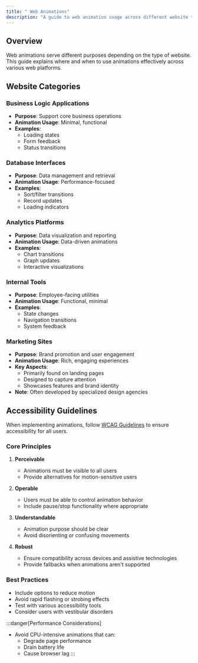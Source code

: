 ```yaml
---
title: " Web Animations"
description: "A guide to web animation usage across different website types"
---
```


## Overview

Web animations serve different purposes depending on the type of website. This guide explains where and when to use animations effectively across various web platforms.

## Website Categories

### Business Logic Applications
- **Purpose**: Support core business operations
- **Animation Usage**: Minimal, functional
- **Examples**: 
  - Loading states
  - Form feedback
  - Status transitions

### Database Interfaces
- **Purpose**: Data management and retrieval
- **Animation Usage**: Performance-focused
- **Examples**:
  - Sort/filter transitions
  - Record updates
  - Loading indicators

### Analytics Platforms
- **Purpose**: Data visualization and reporting
- **Animation Usage**: Data-driven animations
- **Examples**:
  - Chart transitions
  - Graph updates
  - Interactive visualizations

### Internal Tools
- **Purpose**: Employee-facing utilities
- **Animation Usage**: Functional, minimal
- **Examples**:
  - State changes
  - Navigation transitions
  - System feedback

### Marketing Sites
- **Purpose**: Brand promotion and user engagement
- **Animation Usage**: Rich, engaging experiences
- **Key Aspects**:
  - Primarily found on landing pages
  - Designed to capture attention
  - Showcases features and brand identity
- **Note**: Often developed by specialized design agencies

## Accessibility Guidelines

When implementing animations, follow [WCAG Guidelines](https://developer.mozilla.org/en-US/docs/Web/Accessibility/Understanding_WCAG) to ensure accessibility for all users.

### Core Principles
1. **Perceivable**
   - Animations must be visible to all users
   - Provide alternatives for motion-sensitive users

2. **Operable**
   - Users must be able to control animation behavior
   - Include pause/stop functionality where appropriate

3. **Understandable**
   - Animation purpose should be clear
   - Avoid disorienting or confusing movements

4. **Robust**
   - Ensure compatibility across devices and assistive technologies
   - Provide fallbacks when animations aren't supported

### Best Practices
- Include options to reduce motion
- Avoid rapid flashing or strobing effects
- Test with various accessibility tools
- Consider users with vestibular disorders

:::danger[Performance Considerations]
- Avoid CPU-intensive animations that can:
  - Degrade page performance
  - Drain battery life
  - Cause browser lag
:::